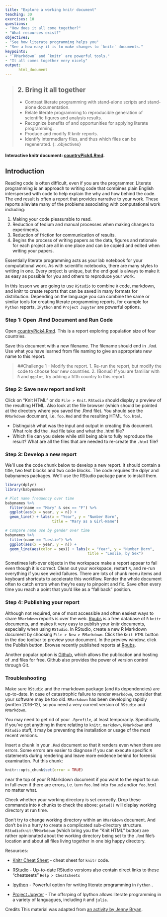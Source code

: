 ```yaml
---
title: "Explore a working knitr document"
teaching: 30
exercises: 10
questions:
- "How does it all come together?"
- "What resources exist?"
objectives:
- "See how literate programming helps you"
- "See a how easy it is to make changes to `knitr` documents."
keypoints:
- "`RMarkdown` and `knitr` are powerful tools."
- "It all comes together very nicely"
output:
      html_document
---
```


> ## 2.  Bring it all together
> - Contrast literate programming with stand-alone scripts and stand-alone documentation.
> - Relate literate programming to reproducible generation of scientific figures and analysis results.
> - Recognize benefits of and opportunities for applying literate programming.
> - Produce and modify R knitr reports.
> - Identify intermediary files, and thus which files can be regenerated.
{: .objectives}

#### Interactive knitr document: [countryPick4.Rmd](https://raw.githubusercontent.com/datacarpentry/rr-literate-programming/gh-pages/files/lit-prog/countryPick4.Rmd).

## Introduction

Reading code is often difficult, even if you are the programmer. Literate programming is an approach to writing code that combines plain English interspersed with code to help explain the why and how behind the code. The end result is often a report that provides narrative to your work. These reports alleviate many of the problems associating with computational work including:

  1. Making your code pleasurable to read.
  1. Reduction of tedium and manual processes when making changes to experiments.
  1. Reduction of friction for communication of results.
  1. Begins the process of writing papers as the data, figures and rationale for each project are all in one place and can be copied and edited when writing your papers.

Essentially literate programming acts as your lab notebook for your computational work. As with scientific notebooks, there are many styles to writing in one. Every project is unique, but the end goal is always to make it as easy as possible for you and others to reproduce your work.

In this lesson we are going to use `RStudio` to combine `R` code, markdown, and knitr to create reports that can be saved in many formats for distribution. Depending on the language you can combine the same or similar tools for creating literate programming reports, for example for `Python` reports, `IPython` and `Project Jupyter` are powerful options.

### Step 1: Open .Rmd Document and Run Code

Open [countryPick4.Rmd](https://github.com/datacarpentry/rr-literate-programming/blob/gh-pages/files/lit-prog/countryPick4.Rmd). This is a report exploring population size of four countries.

Save this document with a new filename. The filename should end in `.Rmd`. Use what you have learned from file naming to give an appropriate new name to this report.

>##Challenge 1 - Modify the report. 
> 1. Re-run the report, but modify the code to choose four new countries. 
> 2. (Bonus) If you are familiar with `R` and `ggplot`, try adding a fifth country to this report.


### Step 2: Save new report and knit

Click on “Knit HTML” or do `File > Knit`. `RStudio` should display a preview of the resulting HTML. Also look at the file browser (which should be pointed at the directory where you saved the .Rmd file). You should see the `RMarkdown` document, i.e. `foo.Rmd` and the resulting HTML `foo.html`.

- Distinguish what was the input and output in creating this document. What role did the `.Rmd` file take and what the .html file?
- Which file can you delete while still being able to fully reproduce the result? What are all the files that are needed to re-create the `.html` file?

### Step 3: Develop a new report

We'll use the code chunk below to develop a new report. It should contain a title, two text blocks and two code blocks. The code requires the dplyr and babynames packages. We'll use the RStudio package pane to install them.

```R
library(dplyr)
library(babynames)

# Plot name frequency over time 
babynames %>%
  filter(name == "Mary" & sex == "F") %>%
  ggplot(aes(x = year, y = n)) +
  geom_line() + labs(x = "Year", y = "Number Born", 
                     title = "Mary as a Girl-Name")

# Compare name use by gender over time
babynames %>%
  filter(name == "Leslie") %>%
  ggplot(aes(x = year, y = n)) +
  geom_line(aes(color = sex)) + labs(x = "Year", y = "Number Born", 
                                     title = "Leslie, by Sex")

```

Sometimes left-over objects in the workspace make a report appear to fail even though it is correct. Clean out your workspace, restart `R`, and re-run everything if you see weird failures. There are lots of chunk menu items and keyboard shortcuts to accelerate this workflow. Render the whole document often to catch errors when they’re easy to pinpoint and fix. Save often every time you reach a point that you’d like as a “fall back” position.

### Step 4: Publishing your report

Although not required, one of most accessible and often easiest ways to share `RMarkdown` reports is over the web. [Rpubs](http://rpubs.com/) is a free database of `R` `knitr` documents, and makes it very easy to publish your knitr documents, especially when using `RStudio`. In RStudio, create a new R Markdown document by choosing `File > New > RMarkdown`. Click the `Knit HTML` button in the doc toolbar to preview your document. In the preview window, click the Publish button. Browse recently published reports at [Rpubs](http://rpubs.com/).

Another popular option is [Github](http://github.com/), which allows the publication and hosting of .md files for free. Github also provides the power of version control through Git.

### Troubleshooting

Make sure `RStudio` and the rmarkdown package (and its dependencies) are up-to-date. In case of catastrophic failure to render `RMarkdown`, consider that your software may be too old. `RMarkdown` has been developing rapidly (written 2016-12), so you need a very current version of `RStudio` and `RMarkdown`.

You may need to get rid of your `.Rprofile`, at least temporarily. Specifically, if you’ve got anything in there relating to `knitr`, `markdown`, `RMarkdown` and `RStudio` stuff, it may be preventing the installation or usage of the most recent versions.

Insert a chunk in your `.Rmd` document so that it renders even when there are errors. Some errors are easier to diagnose if you can execute specific `R` statements during rendering and leave more evidence behind for forensic examination. Put this chunk:

```r
knitr::opts_chunk$set(error = TRUE)
```
near the top of your R Markdown document if you want to the report to run in full even if there are errors, i.e. turn `foo.Rmd` into `foo.md` and/or `foo.html` no matter what.

Check whether your working directory is set correctly. Drop these commands into `R` chunks to check the above: `getwd()` will display working directory at run time.

Don’t try to change working directory within an `RMarkdown` document. And don’t be in a hurry to create a complicated sub-directory structure. `RStudio`/`knitr`/`RMarkdown` (which bring you the “Knit HTML” button) are rather opinionated about the working directory being set to the `.Rmd` file’s location and about all files living together in one big happy directory.

Resources:

- [Knitr Cheat Sheet](http://cran.r-project.org/web/packages/knitr/vignettes/knitr-refcard.pdf) - cheat sheet for `knitr` code.

- [RStudio](https://www.rstudio.com/resources/cheatsheets/) - Up-to-date RStudio versions also contain direct links to these "cheatseets" `Help > Cheatsheets`

- [Ipython](http://ipython.org/notebook.html) - Powerful option for writing literate programming in `Python` .

- [Project Jupyter](http://jupyter.org/) - The offsrping of Ipython allows literate programming in a variety of languagues, including `R` and `julia`.

Credits
This material was adapted from [an activity by Jenny Bryan](http://stat545-ubc.github.io/block007_first-use-rmarkdown.html).
